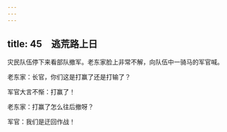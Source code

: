 ```yaml
---
---
---
```

title: 45　逃荒路上日
---




灾民队伍停下来看部队撤军。老东家脸上非常不解，向队伍中一骑马的军官喊。

老东家：长官，你们这是打赢了还是打输了？

军官大言不惭：打赢了！

老东家：打赢了怎么往后撤呀？

军官：我们是迂回作战！